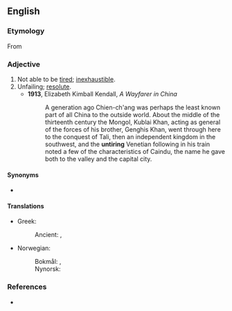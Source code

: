 ==English==

===Etymology===
From {{prefix|en|un|tiring}}

===Adjective===
{{en-adj|-}}

# Not able to be [[tired]]; [[inexhaustible]].
# Unfailing; [[resolute]].
#* '''1913''', Elizabeth Kimball Kendall, ''A Wayfarer in China''
#*:A generation ago Chien-ch'ang was perhaps the least known part of all China to the outside world. About the middle of the thirteenth century the Mongol, Kublai Khan, acting as general of the forces of his brother, Genghis Khan, went through here to the conquest of Tali, then an independent kingdom in the southwest, and the '''untiring''' Venetian following in his train noted a few of the characteristics of Caindu, the name he gave both to the valley and the capital city.

====Synonyms====
* {{l|en|tireless}}

====Translations====
{{trans-top|not tiring}}
* Greek:
*: Ancient: {{t|grc|ἀκάματος}}, {{t|grc|ἀκάμας}}
* Norwegian:
*: Bokmål: {{t|nb|utrettelig}}, {{t|nb|utrøttelig}}
*: Nynorsk: {{t|nn|utrøytteleg}}
{{trans-mid}}
{{trans-bottom}}

===References===
* {{R:Cambridge}}
